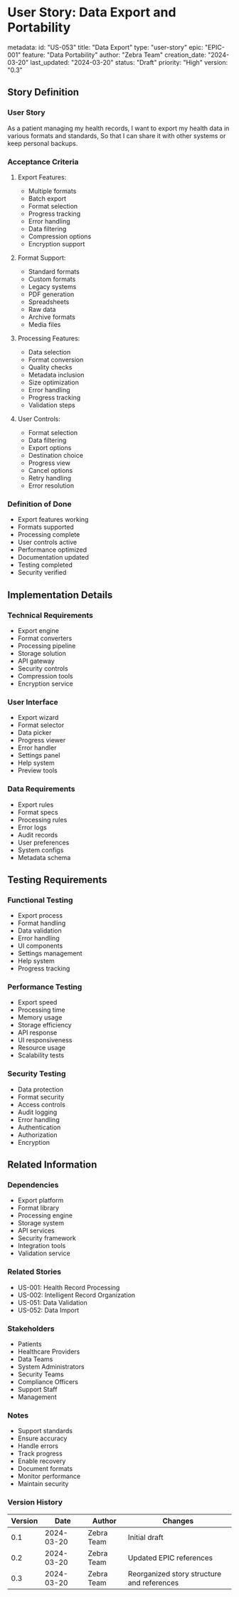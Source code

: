 # User Story: Data Export and Portability

metadata:
  id: "US-053"
  title: "Data Export"
  type: "user-story"
  epic: "EPIC-001"
  feature: "Data Portability"
  author: "Zebra Team"
  creation_date: "2024-03-20"
  last_updated: "2024-03-20"
  status: "Draft"
  priority: "High"
  version: "0.3"

## Story Definition
### User Story
As a patient managing my health records,
I want to export my health data in various formats and standards,
So that I can share it with other systems or keep personal backups.

### Acceptance Criteria
1. Export Features:
   - Multiple formats
   - Batch export
   - Format selection
   - Progress tracking
   - Error handling
   - Data filtering
   - Compression options
   - Encryption support

2. Format Support:
   - Standard formats
   - Custom formats
   - Legacy systems
   - PDF generation
   - Spreadsheets
   - Raw data
   - Archive formats
   - Media files

3. Processing Features:
   - Data selection
   - Format conversion
   - Quality checks
   - Metadata inclusion
   - Size optimization
   - Error handling
   - Progress tracking
   - Validation steps

4. User Controls:
   - Format selection
   - Data filtering
   - Export options
   - Destination choice
   - Progress view
   - Cancel options
   - Retry handling
   - Error resolution

### Definition of Done
- Export features working
- Formats supported
- Processing complete
- User controls active
- Performance optimized
- Documentation updated
- Testing completed
- Security verified

## Implementation Details
### Technical Requirements
- Export engine
- Format converters
- Processing pipeline
- Storage solution
- API gateway
- Security controls
- Compression tools
- Encryption service

### User Interface
- Export wizard
- Format selector
- Data picker
- Progress viewer
- Error handler
- Settings panel
- Help system
- Preview tools

### Data Requirements
- Export rules
- Format specs
- Processing rules
- Error logs
- Audit records
- User preferences
- System configs
- Metadata schema

## Testing Requirements
### Functional Testing
- Export process
- Format handling
- Data validation
- Error handling
- UI components
- Settings management
- Help system
- Progress tracking

### Performance Testing
- Export speed
- Processing time
- Memory usage
- Storage efficiency
- API response
- UI responsiveness
- Resource usage
- Scalability tests

### Security Testing
- Data protection
- Format security
- Access controls
- Audit logging
- Error handling
- Authentication
- Authorization
- Encryption

## Related Information
### Dependencies
- Export platform
- Format library
- Processing engine
- Storage system
- API services
- Security framework
- Integration tools
- Validation service

### Related Stories
- US-001: Health Record Processing
- US-002: Intelligent Record Organization
- US-051: Data Validation
- US-052: Data Import

### Stakeholders
- Patients
- Healthcare Providers
- Data Teams
- System Administrators
- Security Teams
- Compliance Officers
- Support Staff
- Management

### Notes
- Support standards
- Ensure accuracy
- Handle errors
- Track progress
- Enable recovery
- Document formats
- Monitor performance
- Maintain security

### Version History
| Version | Date | Author | Changes |
|---------|------|--------|----------|
| 0.1 | 2024-03-20 | Zebra Team | Initial draft |
| 0.2 | 2024-03-20 | Zebra Team | Updated EPIC references |
| 0.3 | 2024-03-20 | Zebra Team | Reorganized story structure and references |